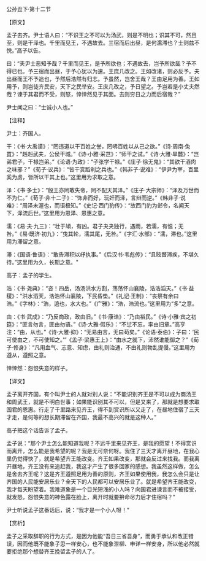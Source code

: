 

公孙丑下·第十二节

【原文】

孟子去齐。尹士语人曰：“不识王之不可以为汤武，则是不明也；识其不可，然且至，则是干泽也。千里而见王，不遇故去。三宿而后出昼，是何濡滞也？士则兹不悦。”高子以告。

曰：“夫尹士恶知予哉？千里而见王，是予所欲也；不遇故去，岂予所欲哉？予不得已也。予三宿而出昼，于予心犹以为速。王庶几改之。王如改诸，则必反予。夫出昼而王不予追也，予然后浩然有归志。予虽然，岂舍王哉？王由足用为善。王如用予，则岂徒齐民安，天下之民举安。王庶几改之，予日望之。予岂若是小丈夫然哉？谏于其君而不受，则怒，悻悻然见于其面。去则穷日之力而后宿哉？”

尹士闻之曰：“士诚小人也。”

【注释】

尹士：齐国人。

干：《书·大禹谟》：“罔违道以干百姓之誉，罔咈百姓以从己之欲。”《诗·周南·兔罝》：“赳赳武夫，公侯干城。”《诗·小雅·采芑》：“师干之试。”《诗·大雅·旱麓》：“岂弟君子，干禄岂弟。”《论语·为政》：“子张学干禄。”《庄子·徐无鬼》：“其欲干酒肉之味邪？”《荀子·议兵》：“皆干赏蹈利之兵也。”《韩非子·说难》：“伊尹为宰，百里奚为虏，皆所以干其上也。”这里用为求取之意。

泽：《书·多士》：“殷王亦罔敢失帝，罔不配天其泽。”《庄子·大宗师》：“泽及万世而不为仁。”《荀子·非十二子》：“饰非而好，玩奸而泽，言辩而逆。”《韩非子·说难》：“周泽未渥也，而语极知。”《史记·西门豹传》：“故西门豹为邺令，名闻天下，泽流后世。”这里用为恩泽、恩惠之意。

濡：《易·夬·九三》：“壮于頄，有凶。君子夬夬独行，遇雨，若濡，有愠；无咎。”《易·既济·初九》：“曳其轮，濡其尾，无咎。”《字汇·水部》：“濡，滞也。”这里用为滞留之意。

滞：《国语·鲁语》：“敢告滞积以纾执事。”《后汉书·韦彪传》：“且眩瞀滞疾，不堪久待。”这里用为久，长期之意。"

高子：孟子的学生。

浩：《书·尧典》：“咨！四岳，汤汤洪水方割，荡荡怀山襄陵，浩浩滔天。”《书·益稷》：“洪水滔天，浩浩怀山襄陵，下民昏垫。”《礼记·王制》：“丧祭有余曰浩。”《字林》：“浩，遶也，水大也。”《广雅》：“浩，浩流也。”这里用为“多”之意。

由：《书·武成》：“乃反商政，政由旧。”《书·康诰》：“乃由裕民。”《诗·小雅·宾之初筵》：“匪言勿言，匪由勿语。”《诗·大雅·假乐》：“不愆不忘，率由旧章。”高亨注：“由，从也。”《诗·大雅·抑》：“无易由言，无曰苟矣。”《论语·泰伯》：子曰：‘民可使由之，不可使知之。’”《孟子·梁惠王上》：“由水之就下，沛然谁能御之？”《荀子·修身》：“凡用血气、志意、知虑，由礼则治通，不由礼则勃乱提僈。”这里用为遵从，遵照之意。

悻悻然：怨恨失意的样子。

【译文】

孟子离开齐国，有个叫尹士的人就对别人说：“不能识别齐王是不可以成为商汤王和周武王，就是不明白世事；如果能识别其不可以，但是又来了，那就是想要求取国君的恩惠。行走了千里路来见齐王，得不到赏识所以又走了，在昼地住宿了三天才走，是何等的想长期滞留在齐国，我最不高兴的就是这种人。”

高子把这个话告诉了孟子。

孟子说：“那个尹士怎么能知道我呢？不远千里来见齐王，是我的愿望！不得赏识而离开，怎么能是我希望的呢？我是无可奈何呀。我住了三天才离开昼地，在我心里仍觉得快了，就是希望齐王能改变。齐王如果改变，那就会反过来找我。而我离开昼地，齐王没有来追赶我，我这才产生了很多回家的感想。我虽然这样做，怎么是舍去齐王呢？这是齐王遵照足用为善的原则，齐王如果使用我，我怎么会只是让齐国的人民能安居乐业？全天下的人民都可以安居乐业了。就是希望齐王能改变，我才每天盼望着。我难道象是一个目光短浅的小人吗？向国君进谏言而不被接受，就发怒，怨恨失意的神色露在脸上，离开时就要拚命尽力后才住宿吗？”

尹士听说孟子这番话后，说：“我才是一个小人呀！”

【赏析】

孟子之采取辞职的行为方式，是因为他能“吾日三省吾身”，而勇于承认和改正错误，因而他既不能象子思一样安心，也不能象泄柳、申详一样安身，所以他必然就要拒绝那个想替齐王挽留孟子的人了。

